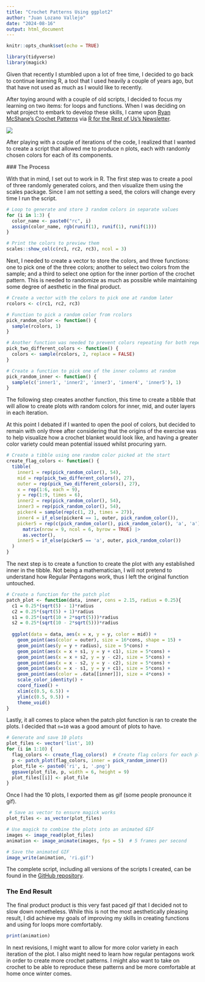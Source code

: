 ```yaml
---
title: "Crochet Patterns Using ggplot2"
author: "Juan Lozano Vallejo"
date: "2024-08-16"
output: html_document
---
```


```r
knitr::opts_chunk$set(echo = TRUE)

library(tidyverse)
library(magick)

```

Given that recently I stumbled upon a lot of free time, I decided to go back to continue learning R, a tool that I used heavily a couple of years ago, but that have not used as much as I would like to recently.

After toying around with a couple of old scripts, I decided to focus my learning on two items: for loops and functions. When I was deciding on what project to embark to develop these skills, I came upon [Ryan McShane's Crochet Patterns](https://blog.ryanmcshane.com/posts/2024-06-12-alternative-ggplot2-use-crochet-patterns/) via [R for the Rest of Us's Newsletter](https://rfortherestofus.com/2024/07/whats-new-in-r-july-22-2024).

![](~/Documents/repos/R/patches/payloads/ryan.png)

 After playing with a couple of iterations of the code, I realized that I wanted to create a script that allowed me to produce n plots, each with randomly chosen colors for each of its components.
 
 ### The Process
 
 With that in mind, I set out to work in R. The first step was to create a pool of three randomly generated colors, and then visualize them using the scales package. Since I am not setting a seed, the colors will change every time I run the script.

```r
# Loop to generate and store 3 random colors in separate values
for (i in 1:3) {
  color_name <- paste0("rc", i)
  assign(color_name, rgb(runif(1), runif(1), runif(1)))
}

# Print the colors to preview them
scales::show_col(c(rc1, rc2, rc3), ncol = 3)
```

Next, I needed to create a vector to store the colors, and three functions: one to pick one of the three colors; another to select two colors from the sample; and a third to select one option for the inner portion of the crochet pattern. This is needed to randomize as much as possible while maintaining some degree of aesthetic in the final product.

```r
# Create a vector with the colors to pick one at random later
rcolors <- c(rc1, rc2, rc3)

# Function to pick a random color from rcolors
pick_random_color <- function() {
  sample(rcolors, 1)
}

# Another function was needed to prevent colors repeating for both repetitions of mid and outer
pick_two_different_colors <- function() {
  colors <- sample(rcolors, 2, replace = FALSE)
}

# Create a function to pick one of the inner columns at random
pick_random_inner <- function() {
  sample(c('inner1', 'inner2', 'inner3', 'inner4', 'inner5'), 1)
}
```

The following step creates another function, this time to create a tibble that will allow to create plots with random colors for inner, mid, and outer layers in each iteration.

At this point I debated if I wanted to open the pool of colors, but decided to remain with only three after considering that the origins of the exercise was to help visualize how a crochet blanket would look like, and having a greater color variety could mean potential issued whilst procuring yarn. 

```r
# Create a tibble using one random color picked at the start
create_flag_colors <- function() {
  tibble(
    inner1 = rep(pick_random_color(), 54), 
    mid = rep(pick_two_different_colors(), 27),
    outer = rep(pick_two_different_colors(), 27),
    x = rep(1:6, each = 9), 
    y = rep(1:9, times = 6),
    inner2 = rep(pick_random_color(), 54), 
    inner3 = rep(pick_random_color(), 54), 
    picker4 = sample(rep(c(1, 2), times = 27)),
    inner4 = if_else(picker4 == 1, outer, pick_random_color()), 
    picker5 = rep(c(pick_random_color(), pick_random_color(), 'a', 'a'), times = 14)[1:54] |>
      matrix(nrow = 9, ncol = 6, byrow = TRUE) |>
      as.vector(),
    inner5 = if_else(picker5 == 'a', outer, pick_random_color())
  )
}
```

The next step is to create a function to create the plot with any established inner in the tibble. Not being a mathematician, I will not pretend to understand how Regular Pentagons work, thus I left the original function untouched. 

```r
# Create a function for the patch plot
patch_plot <- function(data, inner, cons = 2.15, radius = 0.25){
  c1 = 0.25*(sqrt(5) - 1)*radius
  c2 = 0.25*(sqrt(5) + 1)*radius
  s1 = 0.25*(sqrt(10 + 2*sqrt(5)))*radius
  s2 = 0.25*(sqrt(10 - 2*sqrt(5)))*radius
  
  ggplot(data = data, aes(x = x, y = y, color = mid)) +
    geom_point(aes(color = outer), size = 16*cons, shape = 15) +
    geom_point(aes(y = y + radius), size = 5*cons) +
    geom_point(aes(x = x + s1, y = y + c1), size = 5*cons) +
    geom_point(aes(x = x + s2, y = y - c2), size = 5*cons) +
    geom_point(aes(x = x - s2, y = y - c2), size = 5*cons) +
    geom_point(aes(x = x - s1, y = y + c1), size = 5*cons) +
    geom_point(aes(color = .data[[inner]]), size = 4*cons) + 
    scale_color_identity() + 
    coord_fixed() + 
    xlim(c(0.5, 6.5)) +
    ylim(c(0.5, 9.5)) +
    theme_void()
}
```

Lastly, it all comes to place when the patch plot function is ran to create the plots. I decided that `n=10` was a good amount of plots to have.

```r
# Generate and save 10 plots
plot_files <- vector('list', 10)
for (i in 1:10) {
  flag_colors <- create_flag_colors()  # Create flag colors for each plot
  p <- patch_plot(flag_colors, inner = pick_random_inner())
  plot_file <- paste0('ri', i, '.png')
  ggsave(plot_file, p, width = 6, height = 9)
  plot_files[[i]] <- plot_file
}
```

Once I had the 10 plots, I exported them as gif (some people pronounce it gif).

```r
 # Save as vector to ensure magick works
plot_files <- as_vector(plot_files)

# Use magick to combine the plots into an animated GIF
images <- image_read(plot_files)
animation <- image_animate(images, fps = 5)  # 5 frames per second

# Save the animated GIF
image_write(animation, 'ri.gif')
```

The complete script, including all versions of the scripts I created, can be found in the [GitHub repository](https://github.com/juanllave/patches). 

### The End Result

The final product product is this very fast paced gif that I decided not to slow down nonetheless. While this is not the most aesthetically pleasing result, I did achieve my goals of improving my skills in creating functions and using for loops more comfortably.

```r
print(animation)
```

In next revisions, I might want to allow for more color variety in each iteration of the plot. I also might need to learn how regular pentagons work in order to create more crochet patterns. I might also want to take on crochet to be able to reproduce these patterns and be more comfortable at home once winter comes.



